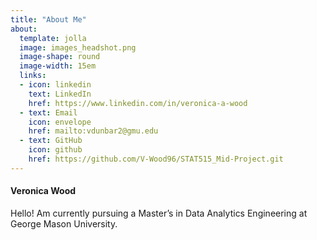 ```yaml
---
title: "About Me"
about:
  template: jolla
  image: images_headshot.png
  image-shape: round
  image-width: 15em
  links:
  - icon: linkedin
    text: LinkedIn
    href: https://www.linkedin.com/in/veronica-a-wood
  - text: Email
    icon: envelope
    href: mailto:vdunbar2@gmu.edu 
  - text: GitHub
    icon: github
    href: https://github.com/V-Wood96/STAT515_Mid-Project.git
---
```


#### Veronica Wood

Hello! Am currently pursuing a Master’s in Data Analytics Engineering at George Mason University. 
